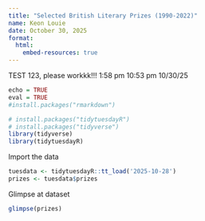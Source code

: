 ```yaml
---
title: "Selected British Literary Prizes (1990-2022)"
name: Keon Louie
date: October 30, 2025
format: 
  html:
    embed-resources: true
---
```

TEST 123, please workkk!!!
1:58 pm
10:53 pm 10/30/25
```r
echo = TRUE
eval = TRUE
#install.packages("rmarkdown")

# install.packages("tidytuesdayR")
# install.packages("tidyverse")
library(tidyverse)
library(tidytuesdayR)
```

Import the data

```r
tuesdata <- tidytuesdayR::tt_load('2025-10-28')
prizes <- tuesdata$prizes
```

Glimpse at dataset

```r
glimpse(prizes)
```
